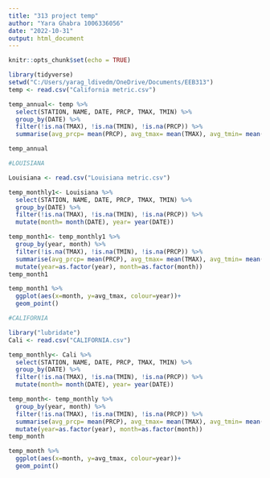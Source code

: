 ---
title: "313 project temp"
author: "Yara Ghabra 1006336056"
date: "2022-10-31"
output: html_document
---

```{r setup, include=FALSE}
knitr::opts_chunk$set(echo = TRUE)
```

```{r}
library(tidyverse)
setwd("C:/Users/yarag_ldivedm/OneDrive/Documents/EEB313")
temp <- read.csv("California metric.csv")

temp_annual<- temp %>% 
  select(STATION, NAME, DATE, PRCP, TMAX, TMIN) %>% 
  group_by(DATE) %>%
  filter(!is.na(TMAX), !is.na(TMIN), !is.na(PRCP)) %>% 
  summarise(avg_prcp= mean(PRCP), avg_tmax= mean(TMAX), avg_tmin= mean(TMIN))

temp_annual
```

```{r}
#LOUISIANA

Louisiana <- read.csv("Louisiana metric.csv")

temp_monthly1<- Louisiana %>% 
  select(STATION, NAME, DATE, PRCP, TMAX, TMIN) %>% 
  group_by(DATE) %>%
  filter(!is.na(TMAX), !is.na(TMIN), !is.na(PRCP)) %>%
  mutate(month= month(DATE), year= year(DATE))

temp_month1<- temp_monthly1 %>% 
  group_by(year, month) %>% 
  filter(!is.na(TMAX), !is.na(TMIN), !is.na(PRCP)) %>% 
  summarise(avg_prcp= mean(PRCP), avg_tmax= mean(TMAX), avg_tmin= mean(TMIN)) %>% 
  mutate(year=as.factor(year), month=as.factor(month))
temp_month1

temp_month1 %>% 
  ggplot(aes(x=month, y=avg_tmax, colour=year))+
  geom_point()


```




```{r}
#CALIFORNIA

library("lubridate")
Cali <- read.csv("CALIFORNIA.csv")

temp_monthly<- Cali %>% 
  select(STATION, NAME, DATE, PRCP, TMAX, TMIN) %>% 
  group_by(DATE) %>%
  filter(!is.na(TMAX), !is.na(TMIN), !is.na(PRCP)) %>%
  mutate(month= month(DATE), year= year(DATE))

temp_month<- temp_monthly %>% 
  group_by(year, month) %>% 
  filter(!is.na(TMAX), !is.na(TMIN), !is.na(PRCP)) %>% 
  summarise(avg_prcp= mean(PRCP), avg_tmax= mean(TMAX), avg_tmin= mean(TMIN)) %>% 
  mutate(year=as.factor(year), month=as.factor(month))
temp_month

temp_month %>% 
  ggplot(aes(x=month, y=avg_tmax, colour=year))+
  geom_point()
  

```











